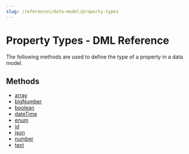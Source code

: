 ```yaml
---
slug: /references/data-model/property-types
---
```



# Property Types - DML Reference

The following methods are used to define the type of a property in a data model.

## Methods

- [array](../Property_Types/methods/dml.Property_Types.array/page.mdx)
- [bigNumber](../Property_Types/methods/dml.Property_Types.bigNumber/page.mdx)
- [boolean](../Property_Types/methods/dml.Property_Types.boolean/page.mdx)
- [dateTime](../Property_Types/methods/dml.Property_Types.dateTime/page.mdx)
- [enum](../Property_Types/methods/dml.Property_Types.enum/page.mdx)
- [id](../Property_Types/methods/dml.Property_Types.id/page.mdx)
- [json](../Property_Types/methods/dml.Property_Types.json/page.mdx)
- [number](../Property_Types/methods/dml.Property_Types.number/page.mdx)
- [text](../Property_Types/methods/dml.Property_Types.text/page.mdx)
